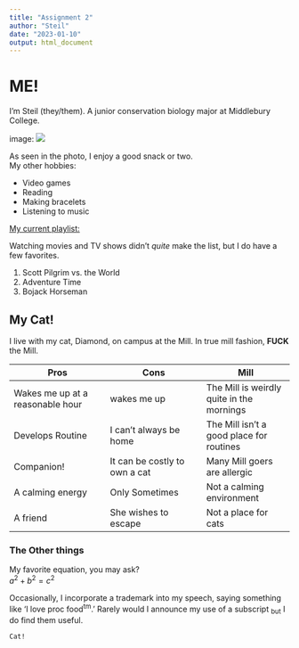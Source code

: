 ```yaml
---
title: "Assignment 2"
author: "Steil"
date: "2023-01-10"
output: html_document
---
```


# ME!  
I'm Steil (they/them). A junior conservation biology major at Middlebury College.  

image: ![](IMG_7851.JPG)

As seen in the photo, I enjoy a good snack or two.  
My other hobbies:  

* Video games  
* Reading  
* Making bracelets  
* Listening to music  

[My current playlist:](https://open.spotify.com/playlist/4W5QUjnXlFIpto1vmHN9VT?si=d735a5747e8844e0)  

Watching movies and TV shows didn't *quite* make the list, but I do have a few favorites.  

1. Scott Pilgrim vs. the World
2. Adventure Time
3. Bojack Horseman


## My Cat!  
I live with my cat, Diamond, on campus at the Mill. In true mill fashion, **FUCK**
 the Mill. 
 
 Pros | Cons | Mill
------------- | ------------- | ------------
Wakes me up at a reasonable hour | wakes me up | The Mill is weirdly quite in the mornings
Develops Routine | I can't always be home | The Mill isn't a good place for routines
Companion! | It can be costly to own a cat | Many Mill goers are allergic
A calming energy | Only Sometimes | Not a calming environment
A friend | She wishes to escape | Not a place for cats  


### The Other things
My favorite equation, you may ask?  
$a^{2} + b^{2} = c^{2}$

Occasionally, I incorporate a trademark into my speech, saying something like 'I love proc food^tm^.' Rarely would I announce my use of a subscript ~but~ I do find them useful.  

```Cat!``` 
